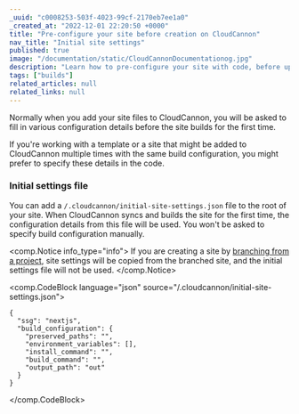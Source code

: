```yaml
---
_uuid: "c0008253-503f-4023-99cf-2170eb7ee1a0"
_created_at: "2022-12-01 22:20:50 +0000"
title: "Pre-configure your site before creation on CloudCannon"
nav_title: "Initial site settings"
published: true
image: "/documentation/static/CloudCannonDocumentationog.jpg"
description: "Learn how to pre-configure your site with code, before uploading it to CloudCannon."
tags: ["builds"]
related_articles: null
related_links: null
---
```


Normally when you add your site files to CloudCannon, you will be asked to fill in various configuration details before the site builds for the first time.

If you're working with a template or a site that might be added to CloudCannon multiple times with the same build configuration, you might prefer to specify these details in the code.

### Initial settings file

You can add a `/.cloudcannon/initial-site-settings.json` file to the root of your site. When CloudCannon syncs and builds the site for the first time, the configuration details from this file will be used. You won't be asked to specify build configuration manually.

<comp.Notice info_type="info">
  If you are creating a site by [branching from a project](/documentation/articles/create-a-project/), site settings will be copied from the branched site, and the initial settings file will not be used.
</comp.Notice>

<comp.CodeBlock language="json" source="/.cloudcannon/initial-site-settings.json">
```
{
  "ssg": "nextjs",
  "build_configuration": {
    "preserved_paths": "",
    "environment_variables": [],
    "install_command": "",
    "build_command": "",
    "output_path": "out"
  }
}
```
</comp.CodeBlock>
